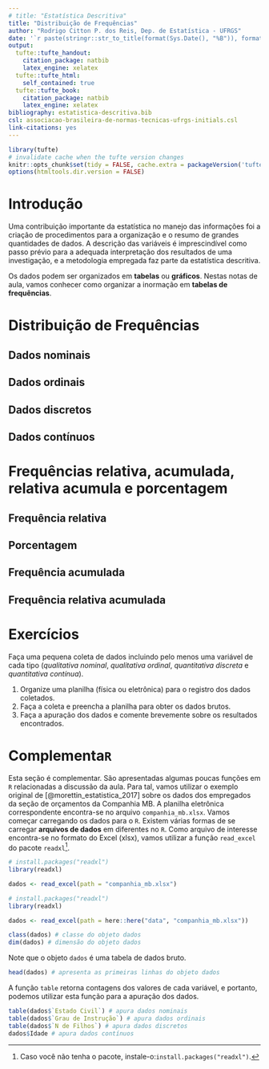 ```yaml
---
# title: "Estatística Descritiva"
title: "Distribuição de Frequências"
author: "Rodrigo Citton P. dos Reis, Dep. de Estatística - UFRGS"
date: '`r paste(stringr::str_to_title(format(Sys.Date(), "%B")), format(Sys.Date(), "%Y"), sep = " de ")`'
output:
  tufte::tufte_handout:
    citation_package: natbib
    latex_engine: xelatex
  tufte::tufte_html:
    self_contained: true
  tufte::tufte_book:
    citation_package: natbib
    latex_engine: xelatex
bibliography: estatistica-descritiva.bib
csl: associacao-brasileira-de-normas-tecnicas-ufrgs-initials.csl
link-citations: yes
---
```


```r
library(tufte)
# invalidate cache when the tufte version changes
knitr::opts_chunk$set(tidy = FALSE, cache.extra = packageVersion('tufte'))
options(htmltools.dir.version = FALSE)
```

# Introdução

Uma contribuição importante da estatística no manejo das informações foi a criação de procedimentos para a organização e o resumo de grandes quantidades de dados. A descrição das variáveis é imprescindível como passo prévio para a adequada interpretação dos resultados de uma investigação, e a metodologia empregada faz parte da estatística descritiva.

Os dados podem ser organizados em __tabelas__ ou __gráficos__. Nestas notas de aula, vamos conhecer como organizar a inormação em __tabelas de frequências__.

# Distribuição de Frequências

## Dados nominais

## Dados ordinais

## Dados discretos

## Dados contínuos

# Frequências relativa, acumulada, relativa acumula e porcentagem

## Frequência relativa

## Porcentagem

## Frequência acumulada

## Frequência relativa acumulada

# Exercícios

Faça uma pequena coleta de dados incluindo pelo menos uma variável de cada tipo (_qualitativa nominal_, _qualitativa ordinal_, _quantitativa discreta_ e _quantitativa contínua_).

1. Organize uma planilha (física ou eletrônica) para o registro dos dados coletados.
2. Faça a coleta e preencha a planilha para obter os dados brutos.
3. Faça a apuração dos dados e comente brevemente sobre os resultados encontrados.

# Complementa`R`

Esta seção é complementar. São apresentadas algumas poucas funções em `R` relacionadas a discussão da aula. Para tal, vamos utilizar o exemplo original de [@morettin_estatistica_2017] sobre os dados dos empregados da seção de orçamentos da Companhia MB. A planilha eletrônica correspondente encontra-se no arquivo `companhia_mb.xlsx`. Vamos começar carregando os dados para o `R`. Existem várias formas de se carregar __arquivos de dados__ em diferentes  no `R`. Como arquivo de interesse encontra-se no formato do Excel (xlsx), vamos utilizar a função `read_excel` do pacote `readxl`^[Caso você não tenha o pacote, instale-o:`install.packages("readxl")`.].

```r
# install.packages("readxl")
library(readxl)

dados <- read_excel(path = "companhia_mb.xlsx")
```

```r
# install.packages("readxl")
library(readxl)

dados <- read_excel(path = here::here("data", "companhia_mb.xlsx"))
```

```r
class(dados) # classe do objeto dados
dim(dados) # dimensão do objeto dados
```
Note que o objeto `dados` é uma tabela de dados bruto.

```r
head(dados) # apresenta as primeiras linhas do objeto dados
```

A função `table` retorna contagens dos valores de cada variável, e portanto, podemos utilizar esta função para a apuração dos dados.

```r
table(dados$`Estado Civil`) # apura dados nominais
table(dados$`Grau de Instrução`) # apura dados ordinais
table(dados$`N de Filhos`) # apura dados discretos
dados$Idade # apura dados contínuos
```

<!-- # Distribuição de frequências -->
